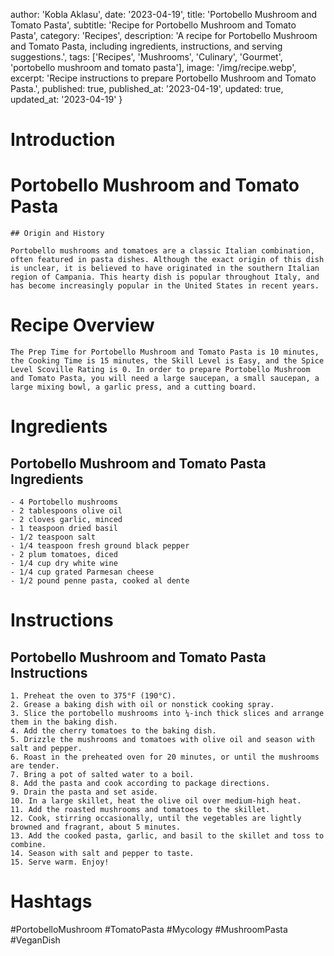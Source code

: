 
  author: 'Kobla Aklasu',
  date: '2023-04-19',
  title: 'Portobello Mushroom and Tomato Pasta',
  subtitle: 'Recipe for Portobello Mushroom and Tomato Pasta',
  category: 'Recipes',
  description: 'A recipe for Portobello Mushroom and Tomato Pasta, including ingredients, instructions, and serving suggestions.',
  tags: ['Recipes', 'Mushrooms', 'Culinary', 'Gourmet', 'portobello mushroom and tomato pasta'],
  image: '/img/recipe.webp',
  excerpt: 'Recipe instructions to prepare Portobello Mushroom and Tomato Pasta.',
  published: true,
  published_at: '2023-04-19',
  updated: true,
  updated_at: '2023-04-19'
}


  # Introduction

# Portobello Mushroom and Tomato Pasta
    
    ## Origin and History
    
    Portobello mushrooms and tomatoes are a classic Italian combination, often featured in pasta dishes. Although the exact origin of this dish is unclear, it is believed to have originated in the southern Italian region of Campania. This hearty dish is popular throughout Italy, and has become increasingly popular in the United States in recent years.

# Recipe Overview

    The Prep Time for Portobello Mushroom and Tomato Pasta is 10 minutes, the Cooking Time is 15 minutes, the Skill Level is Easy, and the Spice Level Scoville Rating is 0. In order to prepare Portobello Mushroom and Tomato Pasta, you will need a large saucepan, a small saucepan, a large mixing bowl, a garlic press, and a cutting board.

# Ingredients

## Portobello Mushroom and Tomato Pasta Ingredients
    
    - 4 Portobello mushrooms
    - 2 tablespoons olive oil
    - 2 cloves garlic, minced
    - 1 teaspoon dried basil
    - 1/2 teaspoon salt
    - 1/4 teaspoon fresh ground black pepper
    - 2 plum tomatoes, diced
    - 1/4 cup dry white wine
    - 1/4 cup grated Parmesan cheese 
    - 1/2 pound penne pasta, cooked al dente

# Instructions

## Portobello Mushroom and Tomato Pasta Instructions
    1. Preheat the oven to 375°F (190°C).
    2. Grease a baking dish with oil or nonstick cooking spray.
    3. Slice the portobello mushrooms into ¼-inch thick slices and arrange them in the baking dish.
    4. Add the cherry tomatoes to the baking dish.
    5. Drizzle the mushrooms and tomatoes with olive oil and season with salt and pepper.
    6. Roast in the preheated oven for 20 minutes, or until the mushrooms are tender.
    7. Bring a pot of salted water to a boil.
    8. Add the pasta and cook according to package directions.
    9. Drain the pasta and set aside.
    10. In a large skillet, heat the olive oil over medium-high heat.
    11. Add the roasted mushrooms and tomatoes to the skillet.
    12. Cook, stirring occasionally, until the vegetables are lightly browned and fragrant, about 5 minutes.
    13. Add the cooked pasta, garlic, and basil to the skillet and toss to combine.
    14. Season with salt and pepper to taste.
    15. Serve warm. Enjoy!

# Hashtags

#PortobelloMushroom #TomatoPasta #Mycology #MushroomPasta #VeganDish



